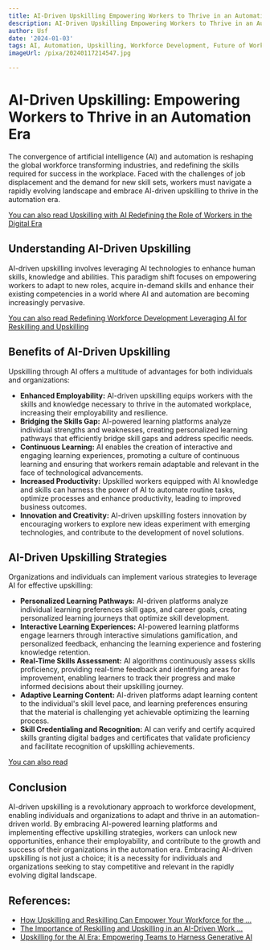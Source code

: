 ```yaml
---
title: AI-Driven Upskilling Empowering Workers to Thrive in an Automation Era
description: AI-Driven Upskilling Empowering Workers to Thrive in an Automation Era
author: Usf
date: '2024-01-03'
tags: AI, Automation, Upskilling, Workforce Development, Future of Work
imageUrl: /pixa/20240117214547.jpg

---
```

# AI-Driven Upskilling: Empowering Workers to  Thrive in an Automation Era

The convergence  of artificial intelligence (AI) and automation is reshaping the global workforce transforming industries, and redefining the skills required for success in the workplace. Faced with the challenges of job displacement and the demand for new skill sets, workers must  navigate a rapidly evolving landscape and embrace AI-driven upskilling to thrive in the automation era.

[You can also read Upskilling with AI Redefining the Role of  Workers in the Digital Era](Upskilling%20with%20AI%20Redefining%20the%20Role%20of%20Workers%20in%20the%20Digital%20Era)


## Understanding AI-Driven Upskilling

AI-driven upskilling involves leveraging AI technologies to enhance human skills, knowledge and abilities.  This  paradigm shift focuses on empowering workers to adapt to new roles, acquire in-demand skills and  enhance their existing competencies in a world where AI and automation are becoming increasingly  pervasive.

[You can also read Redefining Workforce  Development Leveraging AI for  Reskilling and Upskilling](Redefining%20Workforce%20Development%20Leveraging%20AI%20for%20Reskilling%20and%20Upskilling)


## Benefits of AI-Driven Upskilling

Upskilling through AI offers a multitude of advantages for both individuals and organizations:

* **Enhanced Employability:** AI-driven upskilling equips workers with the skills and knowledge necessary to thrive in the automated workplace, increasing  their employability and resilience.
* **Bridging  the Skills Gap:** AI-powered  learning platforms analyze individual strengths and weaknesses, creating personalized learning pathways that efficiently bridge skill gaps and address specific needs.
* **Continuous Learning:** AI enables the creation of interactive  and engaging learning experiences, promoting a culture  of continuous learning and ensuring that workers remain adaptable and  relevant in  the face of technological advancements.
* **Increased Productivity:**  Upskilled workers equipped with AI knowledge and skills can harness the power of AI to automate routine tasks, optimize  processes and enhance productivity, leading to improved  business outcomes.
* **Innovation and Creativity:**  AI-driven upskilling  fosters  innovation by encouraging  workers to explore new ideas  experiment with emerging technologies, and contribute to the development of novel solutions.

## AI-Driven  Upskilling Strategies

Organizations and  individuals can implement various strategies to leverage AI  for effective upskilling:

* **Personalized  Learning Pathways:**  AI-driven platforms analyze individual learning preferences skill gaps, and career goals, creating personalized learning journeys that optimize skill development.
* **Interactive  Learning Experiences:** AI-powered learning  platforms engage learners through interactive simulations  gamification, and personalized feedback, enhancing the learning experience and fostering knowledge retention.
* **Real-Time Skills Assessment:** AI algorithms continuously assess skills proficiency, providing real-time feedback and identifying areas for improvement, enabling learners to track  their progress and make  informed decisions about their upskilling  journey.
* **Adaptive Learning Content:** AI-driven platforms  adapt learning content  to the individual's skill level pace, and learning preferences ensuring that the material is challenging yet achievable optimizing  the learning  process.
* **Skill Credentialing  and  Recognition:** AI can verify and certify acquired  skills granting digital  badges and certificates that validate proficiency and facilitate recognition of upskilling achievements.

[You can  also read ]()


## Conclusion

AI-driven upskilling is a  revolutionary approach to workforce development, enabling individuals  and organizations to adapt and  thrive in an automation-driven world.  By embracing AI-powered learning platforms and implementing effective upskilling strategies, workers can  unlock  new opportunities, enhance their employability, and contribute to the growth and success of their organizations in the automation era. Embracing AI-driven upskilling is not just a choice; it is a necessity for individuals and organizations seeking to stay  competitive and relevant in the rapidly evolving digital landscape.

## References:
- [How Upskilling and Reskilling Can Empower Your Workforce for the ...](https://www.linkedin.com/pulse/how-upskilling-reskilling-can-empower-your-workforce-ai-chiancone)
- [The Importance of Reskilling and Upskilling in an AI-Driven Work ...](https://hrdailyadvisor.blr.com/2024/01/11/the-importance-of-reskilling-and-upskilling-in-an-ai-driven-work-environment/)
- [Upskilling for the AI Era: Empowering Teams to Harness Generative AI](https://www.salesforce.com/news/stories/generative-ai-skills-gap/)
